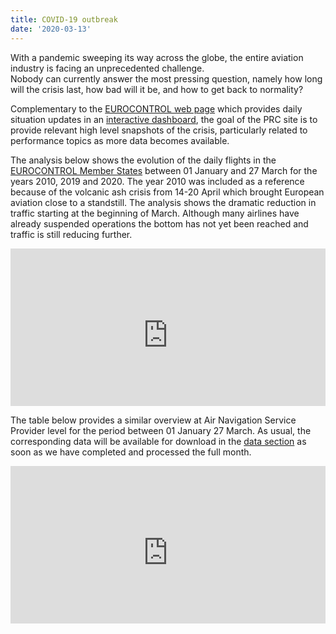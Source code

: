 ```yaml
---
title: COVID-19 outbreak
date: '2020-03-13'
---
```

<style type="text/css">
.img-responsive {
    margin: 0 auto;
    max-width: 75%
}

.resp-container {
    position: relative;
    overflow: hidden;
    padding-top: 50.0%;
}

.resp-iframe {
    position: absolute;
    top: 0;
    left: 0;
    width: 100%;
    height: 110%;
    border: 0;
}
</style>

With a pandemic sweeping its way across the globe, the entire aviation industry is facing an unprecedented challenge.  
Nobody can currently answer the most pressing question, namely how long will the crisis last, how bad will it be, and how to get back to normality?

Complementary to the [EUROCONTROL web page][ectlweb] which provides daily situation updates in an [interactive dashboard][ectl_daily], the goal of the PRC site is to provide relevant high level snapshots of the crisis, particularly related to performance topics as more data becomes available. 

The analysis below shows the evolution of the daily flights in the [EUROCONTROL Member States][ectlmemb] between 01 January and 27 March for the years 2010, 2019 and 2020. The year 2010 was included as a reference because of the volcanic ash crisis from 14-20 April which brought European aviation close to a standstill.
The analysis shows the dramatic reduction in traffic starting at the beginning of March. Although many airlines have already suspended operations the bottom has not yet been reached and traffic is still reducing further.   

<div class="resp-container">
<iframe class="resp-iframe" src="https://datastudio.google.com/embed/reporting/a960e72f-e79d-47f4-8ef1-e7c5cecb1ac5/page/jwMJB" frameborder="0" style="border:0" allowfullscreen></iframe>
</div>
The table below provides a similar overview at Air Navigation Service Provider level for the period between 01 January 27 March. As usual, the corresponding data will be available for download in the [data section](/data/) as soon as we have completed and processed the full month.    

<div class="resp-container">
<iframe class="resp-iframe" src="https://datastudio.google.com/embed/reporting/a960e72f-e79d-47f4-8ef1-e7c5cecb1ac5/page/JSNJB" frameborder="0" style="border:0" allowfullscreen></iframe>
</div>

<!-- change the following as you best see fit (I did not want to hardoce in the covid list template) -->

[ectl_daily]: https://www.eurocontrol.int/Economics/DailyTrafficVariation-States.html "Daily traffic updates"
[ectlweb]: https://www.eurocontrol.int/ "EUROCONTROL web page"
[ectlmemb]: https://www.eurocontrol.int/about-us#member-states "EUROCONTROL Member States"